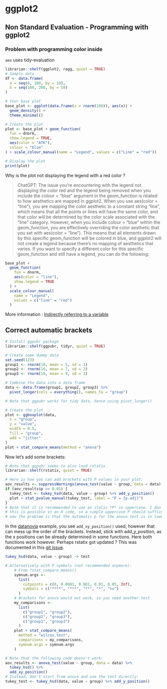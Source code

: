 # ggplot2

## Non Standard Evaluation - Programming with ggplot2

### Problem with programming color inside

`aes` uses tidy-evaluation

```r
librarian::shelf(ggplot2, ragg, quiet = TRUE)
# Sample data
df <- data.frame(
  a = seq(0, 100, by = 10),
  b = seq(100, 200, by = 10)
)

# Your base plot
base_plot <- ggplot(data.frame(x = rnorm(100)), aes(x)) +
  geom_density() +
  theme_minimal()

# Create the plot
plot <- base_plot + geom_function(
  fun = dnorm,
  show.legend = TRUE,
  aes(color = "ATK"),
  colour = "blue"
) + scale_colour_manual(name = "Legend", values = c("Line" = "red"))

# Display the plot
print(plot)
```

Why is the plot not displaying the legend with a red color ?

> ChatGPT:
> The issue you're encountering with the legend not displaying the color red and the legend being removed when you include the colour = "blue" argument in the geom_function is related to how aesthetics are mapped in ggplot2.
> When you use aes(color = "line"), you are mapping the color aesthetic to a constant string "line", which means that all the points or lines will have the same color, and that color will be determined by the color scale associated with the "line" category.
> However, when you include colour = "blue" within the geom_function, you are effectively overriding the color aesthetic that you set with aes(color = "line"). This means that all elements drawn by this specific geom_function will be colored in blue, and ggplot2 will not create a legend because there's no mapping of aesthetics that varies.
> If you want to specify a different color for this specific geom_function and still have a legend, you can do the following:


```r
base_plot + 
  geom_function(
    fun = dnorm,
    aes(color = "line"),
    show.legend = TRUE
  ) +
  scale_colour_manual(
    name = "Legend",
    values = c("line" = "red")
  )
```

More information : 
[Indirectly referring to a variable](https://ggplot2-book.org/programming#indirectly-referring-to-variables)

## Correct automatic brackets

```r
# Install ggpubr package
librarian::shelf(ggpubr, tidyr, quiet = TRUE)

# Create some dummy data
set.seed(123)
group1 <- rnorm(10, mean = 5, sd = 1)
group2 <- rnorm(10, mean = 7, sd = 2)
group3 <- rnorm(10, mean = 9, sd = 3)

# Combine the data into a data frame
data <- data.frame(group1, group2, group3) %>%
  pivot_longer(cols = everything(), names_to = "group")

# Note that ggpubr works for tidy data, hence using pivot_longer()

# Create the plot
plot <- ggboxplot(data,
  x = "group",
  y = "value",
  width = 0.5,
  fill = "group",
  add = "jitter"
)
plot + stat_compare_means(method = "anova")
```

Now let's add some brackets:

```r
# Note that ggpubr seems to also load rstatix
librarian::shelf(rstatix, quiet = TRUE)

# Here is how you can add brackets with P values in your plot:
aov_results <- suppressWarnings(anova_test(value ~ group, data = data))
if (aov_results$p <= 0.05) {
  tukey_test <- tukey_hsd(data, value ~ group) %>% add_y_position()
  plot + stat_pvalue_manual(tukey_test, label = "P = {p.adj}")
}
# Note that it is recommended to use an italic *P* in uppercase. I don't think
# this is possible in an R code, so a simple uppercase P should suffice. However
# now the problem is that the automatic p for the anova test is in lowercase.

```

In the
[datanovia](https://www.datanovia.com/en/blog/ggpubr-how-to-add-p-values-generated-elsewhere-to-a-ggplot/)
example, you see `add_xy_position()` used, however that can mess up the
order of the brackets. Instead, stick with add_y_position, as the x
positions can be already determined in some functions. Here both
functions work however. Perhaps rstatix got updated ? This was
documented in this [git
issue](https://github.com/kassambara/ggpubr/issues/477#issue-1289858095).

```r
tukey_hsd(data, value ~ group) -> test
```

```r
# Alternatively with P symbols (not recommended anymore):
    # From ?stat_compare_means()
    symnum.args <-
      list(
        cutpoints = c(0, 0.0001, 0.001, 0.01, 0.05, Inf),
        symbols = c("****", "***", "**", "*", "ns")
      )
    # Brackets for anova would not work, so you need another test
    my_comparisons <-
      list(
        c("group1", "group2"),
        c("group2", "group3"),
        c("group1", "group3")
      )
    plot + stat_compare_means(
      method = "wilcox.test",
      comparisons = my_comparisons,
      symnum.args = symnum.args
    )
```

```r
# Note that the following code doesn't work:
aov_results <- anova_test(value ~ group, data = data) %>%
  tukey_hsd() %>%
  add_xy_position()
# Instead, don't start from anova and use the test directly:
tukey_test <- tukey_hsd(data, value ~ group) %>% add_y_position()
```
